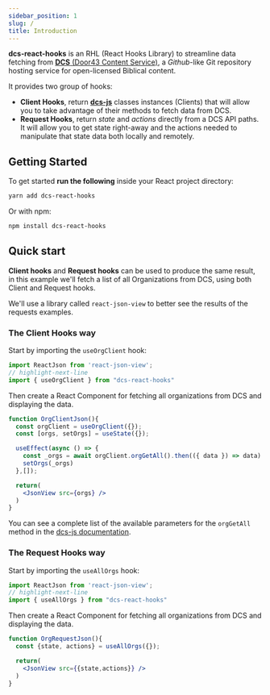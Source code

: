 ```yaml
---
sidebar_position: 1
slug: /
title: Introduction
---
```


**dcs-react-hooks** is an RHL (React Hooks Library) to streamline data fetching from [**DCS** (Door43 Content Service)](https://git.door43.org/about), a *Github*-like Git repository hosting service for open-licensed Biblical content.

It provides two group of hooks:

- **Client Hooks**, return [**dcs-js**](https://github.com/unfoldingWord/dcs-js) classes instances (Clients) that will allow you to take advantage of their methods to fetch data from DCS.
- **Request Hooks**, return *state* and *actions* directly from a DCS API paths. It will allow you to get state right-away and the actions needed to manipulate that state data both locally and remotely.

## Getting Started

To get started **run the following** inside your React project directory:

```bash
yarn add dcs-react-hooks
```

Or with npm:

```bash
npm install dcs-react-hooks
```

## Quick start

**Client hooks** and **Request hooks** can be used to produce the same result, in this example we'll fetch a list of all Organizations from DCS, using both Client and Request hooks.

We'll use a library called `react-json-view` to better see the results of the requests examples.

### The Client Hooks way

Start by importing the `useOrgClient` hook:

```js
import ReactJson from 'react-json-view';
// highlight-next-line
import { useOrgClient } from "dcs-react-hooks"
```

Then create a React Component for fetching all organizations from DCS and displaying the data.

```jsx live
function OrgClientJson(){
  const orgClient = useOrgClient({});
  const [orgs, setOrgs] = useState({});

  useEffect(async () => {
    const _orgs = await orgClient.orgGetAll().then(({ data }) => data)
    setOrgs(_orgs)
  },[]);

  return(
    <JsonView src={orgs} />
  )
}
```

You can see a complete list of the available parameters for the `orgGetAll` method in the [dcs-js documentation](https://github.com/unfoldingWord/dcs-js/blob/master/documentation/classes/OrganizationApi.md#orggetall).

### The Request Hooks way

Start by importing the `useAllOrgs` hook:

```js
import ReactJson from 'react-json-view';
// highlight-next-line
import { useAllOrgs } from "dcs-react-hooks"
```

Then create a React Component for fetching all organizations from DCS and displaying the data.

```jsx live
function OrgRequestJson(){
  const {state, actions} = useAllOrgs({});

  return(
    <JsonView src={{state,actions}} />
  )
}
```
